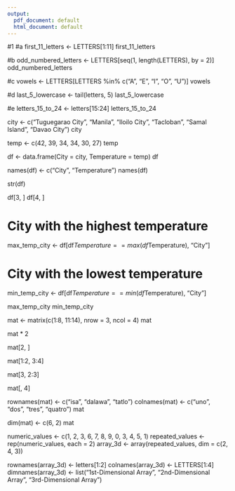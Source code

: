 ```yaml
---
output:
  pdf_document: default
  html_document: default
---
```

#1
#a
first_11_letters <- LETTERS[1:11]
first_11_letters

#b
odd_numbered_letters <- LETTERS[seq(1, length(LETTERS), by = 2)]
odd_numbered_letters

#c
vowels <- LETTERS[LETTERS %in% c("A", "E", "I", "O", "U")]
vowels

#d
last_5_lowercase <- tail(letters, 5)
last_5_lowercase

#e
letters_15_to_24 <- letters[15:24]
letters_15_to_24


city <- c("Tuguegarao City", "Manila", "Iloilo City", "Tacloban", "Samal Island", "Davao City")
city


temp <- c(42, 39, 34, 34, 30, 27)
temp

df <- data.frame(City = city, Temperature = temp)
df

names(df) <- c("City", "Temperature")
names(df)

str(df)

df[3, ]
df[4, ]


# City with the highest temperature
max_temp_city <- df[df$Temperature == max(df$Temperature), "City"]

# City with the lowest temperature
min_temp_city <- df[df$Temperature == min(df$Temperature), "City"]

max_temp_city
min_temp_city




mat <- matrix(c(1:8, 11:14), nrow = 3, ncol = 4)
mat

mat * 2


mat[2, ]


mat[1:2, 3:4]


mat[3, 2:3]


mat[, 4]


rownames(mat) <- c("isa", "dalawa", "tatlo")
colnames(mat) <- c("uno", "dos", "tres", "quatro")
mat


dim(mat) <- c(6, 2)
mat


numeric_values <- c(1, 2, 3, 6, 7, 8, 9, 0, 3, 4, 5, 1)
repeated_values <- rep(numeric_values, each = 2)
array_3d <- array(repeated_values, dim = c(2, 4, 3))


rownames(array_3d) <- letters[1:2]
colnames(array_3d) <- LETTERS[1:4]
dimnames(array_3d) <- list("1st-Dimensional Array", "2nd-Dimensional Array", "3rd-Dimensional Array")





